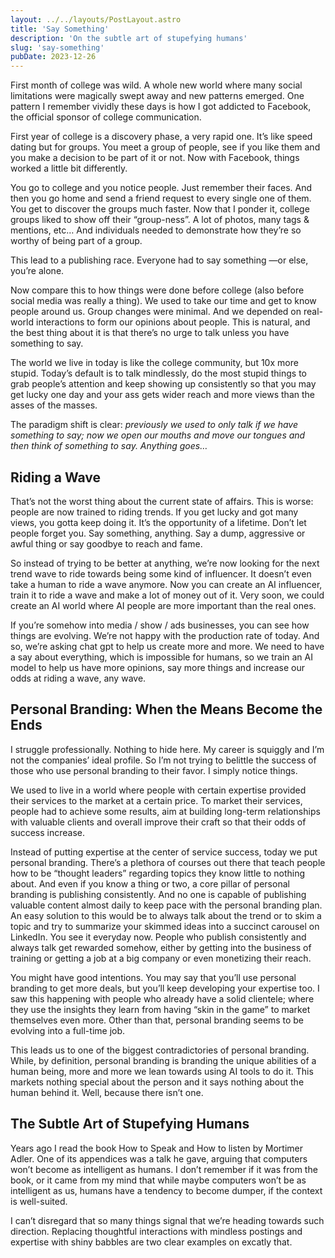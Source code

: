```yaml
---
layout: ../../layouts/PostLayout.astro
title: 'Say Something'
description: 'On the subtle art of stupefying humans'
slug: 'say-something'
pubDate: 2023-12-26
---
```


First month of college was wild. A whole new world where many social limitations were magically swept away and new patterns emerged. One pattern I remember vividly these days is how I got addicted to Facebook, the official sponsor of college communication.

First year of college is a discovery phase, a very rapid one. It’s like speed dating but for groups. You meet a group of people, see if you like them and you make a decision to be part of it or not. Now with Facebook, things worked a little bit differently.

You go to college and you notice people. Just remember their faces. And then you go home and send a friend request to every single one of them. You get to discover the groups much faster. Now that I ponder it, college groups liked to show off their “group-ness”. A lot of photos, many tags & mentions, etc… And individuals needed to demonstrate how they’re so worthy of being part of a group.

This lead to a publishing race. Everyone had to say something —or else, you’re alone.

Now compare this to how things were done before college (also before social media was really a thing). We used to take our time and get to know people around us. Group changes were minimal. And we depended on real-world interactions to form our opinions about people. This is natural, and the best thing about it is that there’s no urge to talk unless you have something to say.

The world we live in today is like the college community, but 10x more stupid. Today’s default is to talk mindlessly, do the most stupid things to grab people’s attention and keep showing up consistently so that you may get lucky one day and your ass gets wider reach and more views than the asses of the masses.

The paradigm shift is clear: _previously we used to only talk if we have something to say; now we open our mouths and move our tongues and then think of something to say. Anything goes…_

## Riding a Wave

That’s not the worst thing about the current state of affairs. This is worse: people are now trained to riding trends. If you get lucky and got many views, you gotta keep doing it. It’s the opportunity of a lifetime. Don’t let people forget you. Say something, anything. Say a dump, aggressive or awful thing or say goodbye to reach and fame.

So instead of trying to be better at anything, we’re now looking for the next trend wave to ride towards being some kind of influencer. It doesn’t even take a human to ride a wave anymore. Now you can create an AI influencer, train it to ride a wave and make a lot of money out of it. Very soon, we could create an AI world where AI people are more important than the real ones.

If you’re somehow into media / show / ads businesses, you can see how things are evolving. We’re not happy with the production rate of today. And so, we’re asking chat gpt to help us create more and more. We need to have a say about everything, which is impossible for humans, so we train an AI model to help us have more opinions, say more things and increase our odds at riding a wave, any wave.

## Personal Branding: When the Means Become the Ends

I struggle professionally. Nothing to hide here. My career is squiggly and I’m not the companies’ ideal profile. So I’m not trying to belittle the success of those who use personal branding to their favor. I simply notice things.

We used to live in a world where people with certain expertise provided their services to the market at a certain price. To market their services, people had to achieve some results, aim at building long-term relationships with valuable clients and overall improve their craft so that their odds of success increase.

Instead of putting expertise at the center of service success, today we put personal branding. There’s a plethora of courses out there that teach people how to be “thought leaders” regarding topics they know little to nothing about. And even if you know a thing or two, a core pillar of personal branding is publishing consistently. And no one is capable of publishing valuable content almost daily to keep pace with the personal branding plan. An easy solution to this would be to always talk about the trend or to skim a topic and try to summarize your skimmed ideas into a succinct carousel on LinkedIn. You see it everyday now. People who publish consistently and always talk get rewarded somehow, either by getting into the business of training or getting a job at a big company or even monetizing their reach.

You might have good intentions. You may say that you’ll use personal branding to get more deals, but you’ll keep developing your expertise too. I saw this happening with people who already have a solid clientele; where they use the insights they learn from having “skin in the game” to market themselves even more. Other than that, personal branding seems to be evolving into a full-time job.

This leads us to one of the biggest contradictories of personal branding. While, by definition, personal branding is branding the unique abilities of a human being, more and more we lean towards using AI tools to do it. This markets nothing special about the person and it says nothing about the human behind it. Well, because there isn’t one.

## The Subtle Art of Stupefying Humans

Years ago I read the book How to Speak and How to listen by Mortimer Adler. One of its appendices was a talk he gave, arguing that computers won’t become as intelligent as humans. I don’t remember if it was from the book, or it came from my mind that while maybe computers won’t be as intelligent as us, humans have a tendency to become dumper, if the context is well-suited.

I can’t disregard that so many things signal that we’re heading towards such direction. Replacing thoughtful interactions with mindless postings and expertise with shiny babbles are two clear examples on excatly that.

